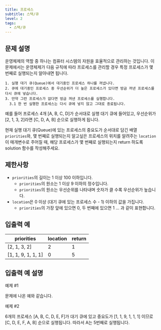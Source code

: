```yaml
---
title: 프로세스
subtitle: 스택/큐
level: 2
tags:
  - 스택/큐
---
```


## 문제 설명

운영체제의 역할 중 하나는 컴퓨터 시스템의 자원을 효율적으로 관리하는 것입니다. 이 문제에서는 운영체제가 다음 규칙에 따라 프로세스를 관리할 경우 특정 프로세스가 몇 번째로 실행되는지 알아내면 됩니다.

```
1. 실행 대기 큐(Queue)에서 대기중인 프로세스 하나를 꺼냅니다.
2. 큐에 대기중인 프로세스 중 우선순위가 더 높은 프로세스가 있다면 방금 꺼낸 프로세스를 다시 큐에 넣습니다.
3. 만약 그런 프로세스가 없다면 방금 꺼낸 프로세스를 실행합니다.
  3.1 한 번 실행한 프로세스는 다시 큐에 넣지 않고 그대로 종료됩니다.
```

예를 들어 프로세스 4개 \[A, B, C, D\]가 순서대로 실행 대기 큐에 들어있고, 우선순위가 \[2, 1, 3, 2\]라면 \[C, D, A, B\] 순으로 실행하게 됩니다.

현재 실행 대기 큐(Queue)에 있는 프로세스의 중요도가 순서대로 담긴 배열 `priorities`와, 몇 번째로 실행되는지 알고싶은 프로세스의 위치를 알려주는 `location`이 매개변수로 주어질 때, 해당 프로세스가 몇 번째로 실행되는지 return 하도록 solution 함수를 작성해주세요.

## 제한사항

- `priorities`의 길이는 1 이상 100 이하입니다.
  - `priorities`의 원소는 1 이상 9 이하의 정수입니다.
  - `priorities`의 원소는 우선순위를 나타내며 숫자가 클 수록 우선순위가 높습니다.
- `location`은 0 이상 (대기 큐에 있는 프로세스 수 - 1) 이하의 값을 가집니다.
  - `priorities`의 가장 앞에 있으면 0, 두 번째에 있으면 1 … 과 같이 표현합니다.

## 입출력 예

| priorities           | location | return |
| -------------------- | -------- | ------ |
| \[2, 1, 3, 2\]       | 2        | 1      |
| \[1, 1, 9, 1, 1, 1\] | 0        | 5      |

## 입출력 예 설명

예제 #1

문제에 나온 예와 같습니다.

예제 #2

6개의 프로세스 \[A, B, C, D, E, F\]가 대기 큐에 있고 중요도가 \[1, 1, 9, 1, 1, 1\] 이므로 \[C, D, E, F, A, B\] 순으로 실행됩니다. 따라서 A는 5번째로 실행됩니다.
